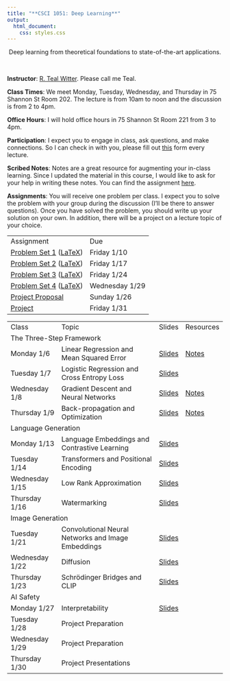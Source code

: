 ```yaml
---
title: "**CSCI 1051: Deep Learning**"
output:
  html_document:
    css: styles.css
---
```


<center>
Deep learning from theoretical foundations to state-of-the-art applications.
</center>

<br>

<div class="row">
  <div class="col" markdown="1">
  **Instructor**: [R. Teal Witter](https://www.rtealwitter.com/). Please call me Teal.
  
  **Class Times**: We meet Monday, Tuesday, Wednesday, and Thursday in 75 Shannon St Room 202. The lecture is from 10am to noon and the discussion is from 2 to 4pm.
  
  **Office Hours**: I will hold office hours in 75 Shannon St Room 221 from 3 to 4pm.
  
  **Participation**: I expect you to engage in class, ask questions, and make connections. So I can check in with you, please fill out [this](https://forms.gle/92hyvcHtCw4m62DWA) form every lecture.

  **Scribed Notes**: Notes are a great resource for augmenting your in-class learning. Since I updated the material in this course, I would like to ask for your help in writing these notes. You can find the assignment [here](notes/assignment.pdf).
    
  </div>
  <div class="col" markdown="1">
  **Assignments**: You will receive one problem per class. I expect you to solve the problem with your group during the discussion (I'll be there to answer questions). Once you have solved the problem, you should write up your solution on your own. In addition, there will be a project on a lecture topic of your choice.
  
  <table style="width: 100%; border-collapse: collapse;">
  <tr>
    <td>Assignment</td>
    <td>Due</td>
  </tr>
  <tr>
    <td>[Problem Set 1](psets/pset1.pdf) ([LaTeX](psets/pset1.tex))</td>
    <td>Friday 1/10</td>
  </tr>
  <tr>
    <td>[Problem Set 2](psets/pset2.pdf) ([LaTeX](psets/pset2.tex))</td>
    <td>Friday 1/17</td>
  </tr>
  <tr>
    <td>[Problem Set 3](psets/pset3.pdf) ([LaTeX](psets/pset3.tex))</td>
    <td>Friday 1/24</td>
  </tr>
  <tr>
    <td>[Problem Set 4](psets/pset4.pdf) ([LaTeX](psets/pset4.tex))</td>
    <td>Wednesday 1/29</td>
  </tr>
  <tr>
    <td>[Project Proposal](project/proposal.pdf)</td>
    <td>Sunday 1/26</td>
  </tr>
  <tr>
    <td>[Project](project/project.pdf)</td>
    <td>Friday 1/31</td>
  </tr>
</table>

  </div>
</div>

<table style="width: 100%; border-collapse: collapse;">
  <tr>
    <td>Class</td>
    <td>Topic</td>
    <td>Slides</td>
    <td>Resources</td>
  </tr>
  <tr class="section-header">
    <td colspan="4" >The Three-Step Framework</td>
  </tr>
  <tr>
    <td>Monday 1/6</td>
    <td>Linear Regression and Mean Squared Error</td>
    <td>[Slides](slides/01_regression.pdf)</td>
    <td>[Notes](notes/01_regression.html)</td>
  </tr>
  <tr>
    <td>Tuesday 1/7</td>
    <td>Logistic Regression and Cross Entropy Loss</td>
    <td>[Slides](slides/02_logistic.pdf)</td>
    <td></td>
  </tr>
  <tr>
    <td>Wednesday 1/8</td>
    <td>Gradient Descent and Neural Networks</td>
    <td>[Slides](slides/03_networks.pdf)</td>
    <td>[Notes](https://chinmayhegde.github.io/dl-notes/notes/lecture02/)</td>
  </tr>
  <tr>
    <td>Thursday 1/9</td>
    <td>Back-propagation and Optimization</td>
    <td>[Slides](slides/04_optimization.pdf)</td>
    <td>[Notes](https://chinmayhegde.github.io/dl-notes/notes/lecture03/)</td>
  </tr>
  <tr class="section-header">
    <td colspan="4">Language Generation</td>
  </tr>
  <tr>
    <td>Monday 1/13</td>
    <td>Language Embeddings and Contrastive Learning</td>
    <td>[Slides](slides/05_language.pdf)</td>
    <td></td>
  </tr>
  <tr>
    <td>Tuesday 1/14</td>
    <td>Transformers and Positional Encoding</td>
    <td>[Slides](slides/06_transformers.pdf)</td>
    <td></td>
  </tr>
  <tr>
    <td>Wednesday 1/15</td>
    <td>Low Rank Approximation</td>
    <td>[Slides](slides/07_lora.pdf)</td>
    <td></td>
  </tr>
  <tr>
    <td>Thursday 1/16</td>
    <td>Watermarking</td>
    <td>[Slides](slides/08_watermarking.pdf)</td>
    <td></td>
  </tr>
  <tr class="section-header">
    <td colspan="4" >Image Generation</td>
  </tr>
  <tr>
    <td>Tuesday 1/21</td>
    <td>Convolutional Neural Networks and Image Embeddings</td>
    <td>[Slides](slides/09_image_embeddings.pdf)</td>
    <td></td>
  </tr>
  <tr>
    <td>Wednesday 1/22</td>
    <td>Diffusion</td>
    <td>[Slides](slides/10_diffusion.pdf)</td>
    <td></td>
  </tr>
  <tr>
    <td>Thursday 1/23</td>
    <td>Schrödinger Bridges and CLIP</td>
    <td>[Slides](slides/11_schroedinger.pdf)</td>
    <td></td>
  </tr>
  <tr class="section-header">
    <td colspan="4" >AI Safety</td>
  </tr>
  <tr>
    <td>Monday 1/27</td>
    <td>Interpretability</td>
    <td>[Slides](slides/12_interpretability.pdf)</td>
    <td></td>
  </tr>
  <tr>
    <td>Tuesday 1/28</td>
    <td>Project Preparation</td>
    <td></td>
    <td></td>
  </tr>
  <tr>
    <td>Wednesday 1/29</td>
    <td>Project Preparation</td>
    <td></td>
    <td></td>
  </tr>
  <tr>
    <td>Thursday 1/30</td>
    <td>Project Presentations</td>
    <td></td>
    <td></td>
  </tr>
</table>

